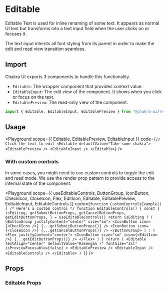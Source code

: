 

#  Editable

Editable Text is used for inline renaming of some text. It appears as normal UI
text but transforms into a text input field when the user clicks on or focuses
it.





The text input inherits all font styling from its parent in order to make the
edit and read view transition seamless.

## Import

Chakra UI exports 3 components to handle this functionality.

- `Editable`: The wrapper component that provides context value.
- `EditableInput`: The edit view of the component. It shows when you click or
  focus on the text.
- `EditablePreview`: The read-only view of the component.

```js
import { Editable, EditableInput, EditablePreview } from "@chakra-ui/react"
```

## Usage

<Playground
scope={{ Editable, EditablePreview, EditableInput }}
code={`
// Click the text to edit
<Editable defaultValue="Take some chakra">
  <EditablePreview />
  <EditableInput />
</Editable>
`}
/>

### With custom controls

In some cases, you might need to use custom controls to toggle the edit and read
mode. We use the render prop pattern to provide access to the internal state of
the component.

<Playground
scope={{  useEditableControls, ButtonGroup, IconButton, CheckIcon, CloseIcon, Flex, EditIcon, Editable, EditablePreview, EditableInput, EditableControls }}
code={`
function CustomControlsExample() {
  /* Here's a custom control */
  function EditableControls() {
    const {
      isEditing,
      getSubmitButtonProps,
      getCancelButtonProps,
      getEditButtonProps,
    } = useEditableControls()
    return isEditing ? (
      <ButtonGroup justifyContent="center" size="sm">
        <IconButton icon={<CheckIcon />} {...getSubmitButtonProps()} />
        <IconButton icon={<CloseIcon />} {...getCancelButtonProps()} />
      </ButtonGroup>
    ) : (
      <Flex justifyContent="center">
        <IconButton size="sm" icon={<EditIcon />} {...getEditButtonProps()} />
      </Flex>
    )
  }
  return (
    <Editable
      textAlign="center"
      defaultValue="Rasengan ⚡️"
      fontSize="2xl"
      isPreviewFocusable={false}
    >
      <EditablePreview />
      <EditableInput />
      <EditableControls />
    </Editable>
  )
}
`}
/>

## Props

### Editable Props

<PropsTable of="Editable" />